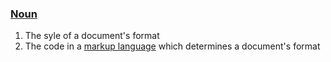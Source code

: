 ===[[Noun]]===
# The syle of a document's format
# The code in a [[markup language]] which determines a document's format